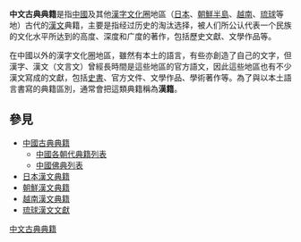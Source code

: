 {{distinguish|中國古典典籍}}
'''中文古典典籍'''是指[[中國|中國]]及其他[[漢字文化圈|漢字文化圈]]地區（[[日本|日本]]、[[朝鮮半島|朝鮮半島]]、[[越南|越南]]、[[琉球|琉球]]等地）古代的[[漢文|漢文]]典籍，主要是指经过历史的淘汰选择，被人们所公认代表一个民族的文化水平所达到的高度、深度和广度的著作，包括歷史文獻、文學作品等。

在中國以外的漢字文化圈地區，雖然有本土的語言，有些亦創造了自己的文字，但漢字、漢文（文言文）曾經長時間是這些地區的官方語文，因此這些地區也有不少漢文寫成的文獻，包括[[史書|史書]]、官方文件、文學作品、學術著作等。為了與以本土語言書寫的典籍區別，通常會把這類典籍稱為'''漢籍'''。

== 參見 ==
* [[中國古典典籍|中國古典典籍]]
** [[中國各朝代典籍列表|中國各朝代典籍列表]]
** [[中國佛典列表|中國佛典列表]]
* [[日本漢文典籍|日本漢文典籍]]
* [[朝鮮漢文典籍|朝鮮漢文典籍]]
* [[越南漢文典籍|越南漢文典籍]]
* [[琉球漢文文獻|琉球漢文文獻]]

[[Category:中文古典典籍|]]